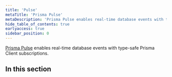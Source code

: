 ```yaml
---
title: 'Pulse'
metaTitle: 'Prisma Pulse'
metaDescription: 'Prisma Pulse enables real-time database events with type-safe Prisma Client subscriptions.'
hide_table_of_contents: true
earlyaccess: true
sidebar_position: 0
---
```


<TopBlock>

[Prisma Pulse](https://www.prisma.io/data-platform/pulse) enables real-time database events with type-safe Prisma Client subscriptions.

</TopBlock>

## In this section

<Subsections depth="3" />
